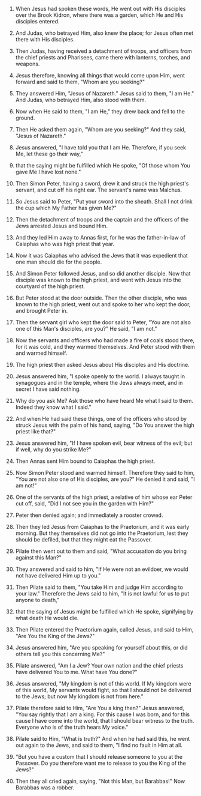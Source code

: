 
1. When Jesus had spoken these words, He went out with His disciples over the Brook Kidron, where there was a garden, which He and His disciples entered.

2. And Judas, who betrayed Him, also knew the place; for Jesus often met there with His disciples.

3. Then Judas, having received a detachment of troops, and officers from the chief priests and Pharisees, came there with lanterns, torches, and weapons.

4. Jesus therefore, knowing all things that would come upon Him, went forward and said to them, "Whom are you seeking?"

5. They answered Him, "Jesus of Nazareth." Jesus said to them, "I am He." And Judas, who betrayed Him, also stood with them.

6. Now when He said to them, "I am He," they drew back and fell to the ground.

7. Then He asked them again, "Whom are you seeking?" And they said, "Jesus of Nazareth."

8. Jesus answered, "I have told you that I am He. Therefore, if you seek Me, let these go their way,"

9. that the saying might be fulfilled which He spoke, "Of those whom You gave Me I have lost none."

10. Then Simon Peter, having a sword, drew it and struck the high priest's servant, and cut off his right ear. The servant's name was Malchus.

11. So Jesus said to Peter, "Put your sword into the sheath. Shall I not drink the cup which My Father has given Me?"

12. Then the detachment of troops and the captain and the officers of the Jews arrested Jesus and bound Him.

13. And they led Him away to Annas first, for he was the father-in-law of Caiaphas who was high priest that year.

14. Now it was Caiaphas who advised the Jews that it was expedient that one man should die for the people.

15. And Simon Peter followed Jesus, and so did another disciple. Now that disciple was known to the high priest, and went with Jesus into the courtyard of the high priest.

16. But Peter stood at the door outside. Then the other disciple, who was known to the high priest, went out and spoke to her who kept the door, and brought Peter in.

17. Then the servant girl who kept the door said to Peter, "You are not also one of this Man's disciples, are you?" He said, "I am not."

18. Now the servants and officers who had made a fire of coals stood there, for it was cold, and they warmed themselves. And Peter stood with them and warmed himself.

19. The high priest then asked Jesus about His disciples and His doctrine.

20. Jesus answered him, "I spoke openly to the world. I always taught in synagogues and in the temple, where the Jews always meet, and in secret I have said nothing.

21. Why do you ask Me? Ask those who have heard Me what I said to them. Indeed they know what I said."

22. And when He had said these things, one of the officers who stood by struck Jesus with the palm of his hand, saying, "Do You answer the high priest like that?"

23. Jesus answered him, "If I have spoken evil, bear witness of the evil; but if well, why do you strike Me?"

24. Then Annas sent Him bound to Caiaphas the high priest.

25. Now Simon Peter stood and warmed himself. Therefore they said to him, "You are not also one of His disciples, are you?" He denied it and said, "I am not!"

26. One of the servants of the high priest, a relative of him whose ear Peter cut off, said, "Did I not see you in the garden with Him?"

27. Peter then denied again; and immediately a rooster crowed.

28. Then they led Jesus from Caiaphas to the Praetorium, and it was early morning. But they themselves did not go into the Praetorium, lest they should be defiled, but that they might eat the Passover.

29. Pilate then went out to them and said, "What accusation do you bring against this Man?"

30. They answered and said to him, "If He were not an evildoer, we would not have delivered Him up to you."

31. Then Pilate said to them, "You take Him and judge Him according to your law." Therefore the Jews said to him, "It is not lawful for us to put anyone to death,"

32. that the saying of Jesus might be fulfilled which He spoke, signifying by what death He would die.

33. Then Pilate entered the Praetorium again, called Jesus, and said to Him, "Are You the King of the Jews?"

34. Jesus answered him, "Are you speaking for yourself about this, or did others tell you this concerning Me?"

35. Pilate answered, "Am I a Jew? Your own nation and the chief priests have delivered You to me. What have You done?"

36. Jesus answered, "My kingdom is not of this world. If My kingdom were of this world, My servants would fight, so that I should not be delivered to the Jews; but now My kingdom is not from here."

37. Pilate therefore said to Him, "Are You a king then?" Jesus answered, "You say rightly that I am a king. For this cause I was born, and for this cause I have come into the world, that I should bear witness to the truth. Everyone who is of the truth hears My voice."

38. Pilate said to Him, "What is truth?" And when he had said this, he went out again to the Jews, and said to them, "I find no fault in Him at all.

39. "But you have a custom that I should release someone to you at the Passover. Do you therefore want me to release to you the King of the Jews?"

40. Then they all cried again, saying, "Not this Man, but Barabbas!" Now Barabbas was a robber.



